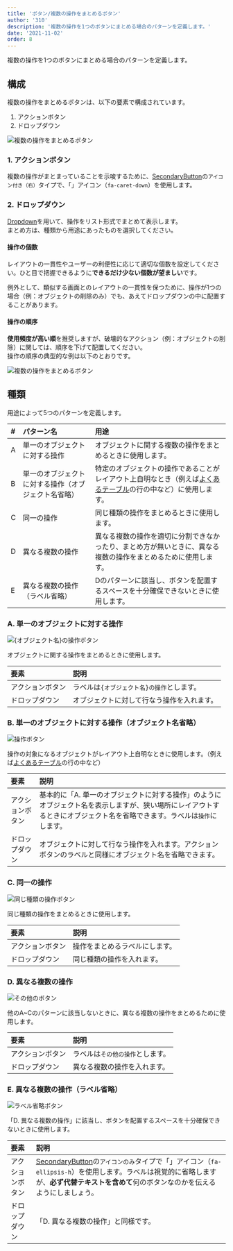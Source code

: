 ```yaml
---
title: 'ボタン/複数の操作をまとめるボタン'
author: '310'
description: '複数の操作を1つのボタンにまとめる場合のパターンを定義します。'
date: '2021-11-02'
order: 8
---
```



複数の操作を1つのボタンにまとめる場合のパターンを定義します。

## 構成
複数の操作をまとめるボタンは、以下の要素で構成されています。

1. アクションボタン
2. ドロップダウン

![複数の操作をまとめるボタン](./images/button/multiple-operation-button-overview.png)

### 1. アクションボタン
複数の操作がまとまっていることを示唆するために、[SecondaryButton](/products/components/button/#h3-1)の`アイコン付き（右）`タイプで、「<FaCaretDownIcon visuallyHiddenText="展開" size={16} />」アイコン（`fa-caret-down`）を使用します。

### 2. ドロップダウン

[Dropdown](/products/components/dropdown/)を用いて、操作をリスト形式でまとめて表示します。  
まとめ方は、種類から用途にあったものを選択してください。

#### 操作の個数
レイアウトの一貫性やユーザーの利便性に応じて適切な個数を設定してください。ひと目で把握できるように**できるだけ少ない個数が望ましい**です。

例外として、類似する画面とのレイアウトの一貫性を保つために、操作が1つの場合（例：オブジェクトの削除のみ）でも、あえてドロップダウンの中に配置することがあります。

#### 操作の順序
**使用頻度が高い順**を推奨しますが、破壊的なアクション（例：オブジェクトの削除）に関しては、順序を下げて配置してください。  
操作の順序の典型的な例は以下のとおりです。  

![複数の操作をまとめるボタン](./images/button/multiple-operation-button-smaple.png)


## 種類
用途によって5つのパターンを定義します。

| # | パターン名 | 用途 |
| :--- | :--- | :--- |
| A | 単一のオブジェクトに対する操作 | オブジェクトに関する複数の操作をまとめるときに使用します。   |
| B | 単一のオブジェクトに対する操作（オブジェクト名省略） | 特定のオブジェクトの操作であることがレイアウト上自明なとき（例えば[よくあるテーブル](/products/design-guide/smarthr-table/)の行の中など）に使用します。 |
| C | 同一の操作 | 同じ種類の操作をまとめるときに使用します。  |
| D | 異なる複数の操作 | 異なる複数の操作を適切に分割できなかったり、まとめ方が無いときに、異なる複数の操作をまとめるために使用します。  |
| E | 異なる複数の操作（ラベル省略） | Dのパターンに該当し、ボタンを配置するスペースを十分確保できないときに使用します。   |

### A. 単一のオブジェクトに対する操作
![{オブジェクト名}の操作ボタン](./images/button/multiple-operation-button-object.png)

オブジェクトに関する操作をまとめるときに使用します。  

| 要素 | 説明 |
| :--- | :--- |
| アクションボタン | ラベルは`{オブジェクト名}の操作`とします。 |
| ドロップダウン | オブジェクトに対して行なう操作を入れます。 |

### B. 単一のオブジェクトに対する操作（オブジェクト名省略）
![操作ボタン](./images/button/multiple-operation-button-operation.png)

操作の対象になるオブジェクトがレイアウト上自明なときに使用します。（例えば[よくあるテーブル](/products/design-guide/smarthr-table/)の行の中など）

| 要素 | 説明 |
| :--- | :--- |
| アクションボタン | 基本的に「A. 単一のオブジェクトに対する操作」のようにオブジェクト名を表示しますが、狭い場所にレイアウトするときにオブジェクト名を省略できます。ラベルは`操作`にします。  |
| ドロップダウン | オブジェクトに対して行なう操作を入れます。アクションボタンのラベルと同様にオブジェクト名を省略できます。 |

### C. 同一の操作

![同じ種類の操作ボタン](./images/button/multiple-operation-button-same-type.png)

同じ種類の操作をまとめるときに使用します。 

| 要素 | 説明 |
| :--- | :--- |
| アクションボタン | 操作をまとめるラベルにします。 |
| ドロップダウン | 同じ種類の操作を入れます。 |

### D. 異なる複数の操作
![その他のボタン](./images/button/multiple-operation-button-otheres.png)

他のA~Cのパターンに該当しないときに、異なる複数の操作をまとめるために使用します。

| 要素 | 説明 |
| :--- | :--- |
| アクションボタン | ラベルは`その他の操作`とします。 |
| ドロップダウン | 異なる複数の操作を入れます。 |

### E. 異なる複数の操作（ラベル省略）
![ラベル省略ボタン](./images/button/multiple-operation-button-omit.png)

「D. 異なる複数の操作」に該当し、ボタンを配置するスペースを十分確保できないときに使用します。   

| 要素 | 説明 |
| :--- | :--- |
| アクションボタン | [SecondaryButton](/products/components/button/#h3-1)の`アイコンのみ`タイプで「<FaEllipsisHIcon visuallyHiddenText="その他の操作" size={16} />」アイコン（`fa-ellipsis-h`）を使用します。ラベルは視覚的に省略しますが、**必ず代替テキストを含めて**何のボタンなのかを伝えるようにしましょう。 |
| ドロップダウン | 「D. 異なる複数の操作」と同様です。 |

